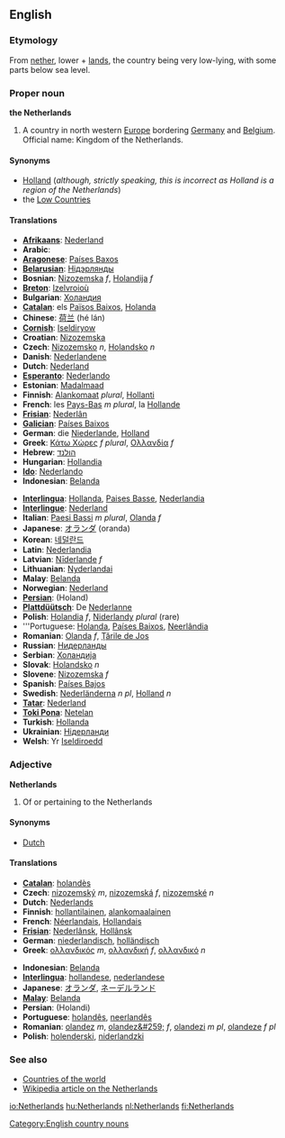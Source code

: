 ==English==
===Etymology===
From [[nether]], lower + [[land]]s, the country being very low-lying, with some parts below sea level.

===Proper noun===
'''the Netherlands'''

#A country in north western [[Europe]] bordering [[Germany]] and [[Belgium]]. Official name: Kingdom of the Netherlands.

====Synonyms====
*[[Holland]] (''although, strictly speaking, this is incorrect as Holland is a region of the Netherlands'')
*the [[Low Countries]]

====Translations====

{{top}}
*'''[[Afrikaans]]''': [[Nederland]]
*'''Arabic''': {{ARchar|[[هولندا]]}}
*'''[[Aragonese]]''': [[Países Baxos]]
*'''[[Belarusian]]''': [[Нідэрлянды]]
*'''Bosnian''': [[Nizozemska]] ''f'', [[Holandija]] ''f''
*'''[[Breton]]''': [[Izelvroioù]]
*'''Bulgarian''': [[Холандия]]
*'''[[Catalan]]''': els [[Països Baixos]], [[Holanda]]
*'''Chinese''': [[荷兰]] (hé lán)
*'''[[Cornish]]''': [[Iseldiryow]]
*'''Croatian''': [[Nizozemska]]
*'''Czech''': [[Nizozemsko]] ''n'', [[Holandsko]] ''n''
*'''Danish''': [[Nederlandene]]
*'''Dutch''': [[Nederland]]
*'''[[Esperanto]]''': [[Nederlando]]
*'''Estonian''': [[Madalmaad]]
*'''Finnish''': [[Alankomaat]] ''plural'', [[Hollanti]]
*'''French''': les [[Pays-Bas]] ''m plural'', la [[Hollande]]
*'''[[Frisian]]''': [[Nederlân]]
*'''[[Galician]]''': [[Países Baixos]]
*'''German''': die [[Niederlande]], [[Holland]]
*'''Greek''': [[Κάτω Χώρες]] ''f plural'', [[Ολλανδία]] ''f''
*'''Hebrew''': [[הולנד]]
*'''Hungarian''': [[Hollandia]]
*'''[[Ido]]''': [[Nederlando]]
*'''Indonesian''': [[Belanda]]
{{mid}}
*'''[[Interlingua]]''': [[Hollanda]], [[Paises Basse]], [[Nederlandia]]
*'''[[Interlingue]]''': [[Nederland]]
*'''Italian''': [[Paesi Bassi]] ''m plural'', [[Olanda]] ''f''
*'''Japanese''': [[オランダ]] (oranda)
*'''Korean''': [[네덜란드]]
*'''Latin''': [[Nederlandia]]
*'''Latvian''': [[Nīderlande]] ''f''
*'''Lithuanian''': [[Nyderlandai]]
*'''Malay''': [[Belanda]]
*'''Norwegian''': [[Nederland]]
*'''[[Persian]]''': {{FAchar|[[هلند]]}} (Holand)
*'''[[Plattdüütsch]]''': De [[Nederlanne]]
*'''Polish''': [[Holandia]] ''f'', [[Niderlandy]] ''plural'' (rare)
*'''Portuguese: [[Holanda]], [[Países Baixos]], [[Neerlândia]]
*'''Romanian''': [[Olanda]] ''f'', [[Ţările de Jos]]
*'''Russian''': [[Нидерланды]]
*'''Serbian''': [[Холандија]]
*'''Slovak''': [[Holandsko]] ''n''
*'''Slovene''': [[Nizozemska]] ''f''
*'''Spanish''': [[Países Bajos]]
*'''Swedish''': [[Nederländerna]] ''n pl'', [[Holland]] ''n''
*'''[[Tatar]]''': [[Nederland]]
*'''[[Toki Pona]]''': [[Netelan]]
*'''Turkish''': [[Hollanda]]
*'''Ukrainian''': [[Нідерланди]]
*'''Welsh''': Yr [[Iseldiroedd]]
{{bottom}}

===Adjective===
'''Netherlands'''

# Of or pertaining to the Netherlands

====Synonyms====
*[[Dutch]]

====Translations====
{{top}}
*'''[[Catalan]]''': [[holandès]]
*'''Czech''': [[nizozemský]] ''m'', [[nizozemská]] ''f'', [[nizozemské]] ''n''
*'''Dutch''': [[Nederlands]]
*'''Finnish''': [[hollantilainen]], [[alankomaalainen]]
*'''French''': [[Néerlandais]], [[Hollandais]]
*'''[[Frisian]]''': [[Nederlânsk]], [[Hollânsk]]
*'''German''': [[niederlandisch]], [[holländisch]]
*'''Greek''': [[ολλανδικός]] ''m'', [[ολλανδική]] ''f'', [[ολλανδικό]] ''n''
{{mid}}
*'''Indonesian''': [[Belanda]]
*'''[[Interlingua]]''': [[hollandese]], [[nederlandese]]
*'''Japanese''': [[オランダ]], [[ネーデルランド]]
*'''[[Malay]]''': [[Belanda]]
*'''Persian''': {{FAchar|[[هلندی]]}} (Holandi)
*'''Portuguese''': [[holandês]], [[neerlandês]]
*'''Romanian''': [[olandez]] ''m'', [[olandez&#259;]] ''f'', [[olandezi]] ''m pl'', [[olandeze]] ''f pl''
*'''Polish''': [[holenderski]], [[niderlandzki]]
{{bottom}}

===See also===
*[[Countries of the world]]
*[[w:Netherlands|Wikipedia article on the Netherlands]]

[[Category:English country nouns]]
[[io:Netherlands]]
[[hu:Netherlands]]
[[nl:Netherlands]]
[[fi:Netherlands]]